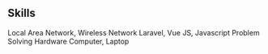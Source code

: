 ## Skills

<ProjectCard title="Network" bg="linear-gradient(to right, rgb(212, 20, 90) 0%, rgb(251, 176, 59) 100%)">
Local Area Network, Wireless Network
</ProjectCard>
<ProjectCard title="Software" bg="linear-gradient(to right, rgb(102, 45, 140) 0%, rgb(237, 30, 121) 100%)">
Laravel, Vue JS, Javascript
</ProjectCard>
<ProjectCard title="Hardware" bg="linear-gradient(to right, rgb(0, 146, 69) 0%, rgb(252, 238, 33) 100%)">
Problem Solving Hardware Computer, Laptop
</ProjectCard>
